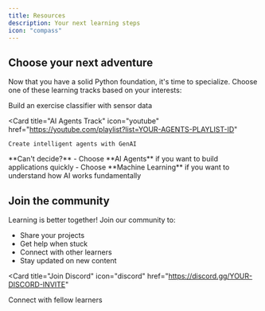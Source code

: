 ```yaml
---
title: Resources
description: Your next learning steps
icon: "compass"
---
```


## Choose your next adventure

Now that you have a solid Python foundation, it's time to specialize. Choose one of these learning tracks based on your interests:

<CardGroup cols={2}>
  <Card
    title="Machine Learning Track"
    icon="youtube"
    href="https://youtube.com/playlist?list=YOUR-ML-PLAYLIST-ID"
  >
    Build an exercise classifier with sensor data
  </Card>
  
  <Card
    title="AI Agents Track"
    icon="youtube"
    href="https://youtube.com/playlist?list=YOUR-AGENTS-PLAYLIST-ID"
  >
    Create intelligent agents with GenAI
  </Card>
</CardGroup>

<Tip>
  **Can't decide?** 
  - Choose **AI Agents** if you want to build applications quickly
  - Choose **Machine Learning** if you want to understand how AI works fundamentally
</Tip>

## Join the community

Learning is better together! Join our community to:
- Share your projects
- Get help when stuck
- Connect with other learners
- Stay updated on new content

<Card
  title="Join Discord"
  icon="discord"
  href="https://discord.gg/YOUR-DISCORD-INVITE"
>
  Connect with fellow learners
</Card>